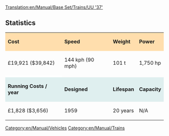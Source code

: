 [[Translation:en/Manual/Base Set/Trains/UU '37']]
[[Category:en/Manual/Vehicles]][[Category:en/Manual/Trains]]
==Statistics==

{| cellspacing="3" align="center"

|style="background:#ffdead;"| '''Cost'''
|style="background:#ffdead;"| '''Speed'''
|style="background:#ffdead;"| '''Weight'''
|style="background:#ffdead;"| '''Power'''
|-
| £19,921 ($39,842)
| 144 kph (90 mph)
| 101 t
| 1,750 hp
|-
|style="background:white;"colspan='4'| 
|-
|style="background:#dfefef;"|'''Running Costs / year'''
|style="background:#dfefef;"|'''Designed'''
|style="background:#dfefef;"|'''Lifespan'''
|style="background:#dfefef;"|'''Capacity'''
|-
| £1,828 ($3,656)
| 1959
| 20 years
| N/A
|}